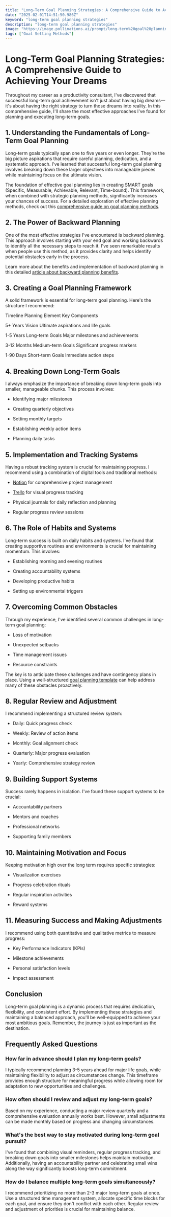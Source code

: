 ```yaml
---
title: "Long-Term Goal Planning Strategies: A Comprehensive Guide to Achieving Your Dreams"
date: "2025-02-01T14:51:50.986Z"
keyword: "long-term goal planning strategies"
description: "long-term goal planning strategies"
image: "https://image.pollinations.ai/prompt/long-term%20goal%20planning%20strategies%2C%20realistic%20photo%2C%20high%20quality%2C%204k?width=1024&height=1024&nologo=true"
tags: ["Goal Setting Methods"]
---
```


# Long-Term Goal Planning Strategies: A Comprehensive Guide to Achieving Your Dreams


Throughout my career as a productivity consultant, I've discovered that successful long-term goal achievement isn't just about having big dreams—it's about having the right strategy to turn those dreams into reality. In this comprehensive guide, I'll share the most effective approaches I've found for planning and executing long-term goals.



## 1. Understanding the Fundamentals of Long-Term Goal Planning


Long-term goals typically span one to five years or even longer. They're the big picture aspirations that require careful planning, dedication, and a systematic approach. I've learned that successful long-term goal planning involves breaking down these larger objectives into manageable pieces while maintaining focus on the ultimate vision.



The foundation of effective goal planning lies in creating SMART goals (Specific, Measurable, Achievable, Relevant, Time-bound). This framework, when combined with strategic planning methods, significantly increases your chances of success. For a detailed exploration of effective planning methods, check out this [comprehensive guide on goal planning methods](https://productivityprospect.com/blog/effective-goal-planning-methods/).



## 2. The Power of Backward Planning


One of the most effective strategies I've encountered is backward planning. This approach involves starting with your end goal and working backwards to identify all the necessary steps to reach it. I've seen remarkable results when people use this method, as it provides clarity and helps identify potential obstacles early in the process.



Learn more about the benefits and implementation of backward planning in this detailed [article about backward planning benefits](https://productivityprospect.com/blog/benefits-of-backward-planning-in-goal-achievement/).



## 3. Creating a Goal Planning Framework


A solid framework is essential for long-term goal planning. Here's the structure I recommend:





Timeline
Planning Element
Key Components


5+ Years
Vision
Ultimate aspirations and life goals


1-5 Years
Long-term Goals
Major milestones and achievements


3-12 Months
Medium-term Goals
Significant progress markers


1-90 Days
Short-term Goals
Immediate action steps





## 4. Breaking Down Long-Term Goals


I always emphasize the importance of breaking down long-term goals into smaller, manageable chunks. This process involves:




- Identifying major milestones

- Creating quarterly objectives

- Setting monthly targets

- Establishing weekly action items

- Planning daily tasks



## 5. Implementation and Tracking Systems


Having a robust tracking system is crucial for maintaining progress. I recommend using a combination of digital tools and traditional methods:




- [Notion](https://www.notion.so) for comprehensive project management

- [Trello](https://trello.com) for visual progress tracking

- Physical journals for daily reflection and planning

- Regular progress review sessions



## 6. The Role of Habits and Systems


Long-term success is built on daily habits and systems. I've found that creating supportive routines and environments is crucial for maintaining momentum. This involves:




- Establishing morning and evening routines

- Creating accountability systems

- Developing productive habits

- Setting up environmental triggers



## 7. Overcoming Common Obstacles


Through my experience, I've identified several common challenges in long-term goal planning:




- Loss of motivation

- Unexpected setbacks

- Time management issues

- Resource constraints



The key is to anticipate these challenges and have contingency plans in place. Using a well-structured [goal planning template](https://productivityprospect.com/blog/effective-goal-planning-template/) can help address many of these obstacles proactively.



## 8. Regular Review and Adjustment


I recommend implementing a structured review system:




- Daily: Quick progress check

- Weekly: Review of action items

- Monthly: Goal alignment check

- Quarterly: Major progress evaluation

- Yearly: Comprehensive strategy review



## 9. Building Support Systems


Success rarely happens in isolation. I've found these support systems to be crucial:




- Accountability partners

- Mentors and coaches

- Professional networks

- Supporting family members



## 10. Maintaining Motivation and Focus


Keeping motivation high over the long term requires specific strategies:




- Visualization exercises

- Progress celebration rituals

- Regular inspiration activities

- Reward systems



## 11. Measuring Success and Making Adjustments


I recommend using both quantitative and qualitative metrics to measure progress:




- Key Performance Indicators (KPIs)

- Milestone achievements

- Personal satisfaction levels

- Impact assessment



## Conclusion


Long-term goal planning is a dynamic process that requires dedication, flexibility, and consistent effort. By implementing these strategies and maintaining a balanced approach, you'll be well-equipped to achieve your most ambitious goals. Remember, the journey is just as important as the destination.



## Frequently Asked Questions


### How far in advance should I plan my long-term goals?

I typically recommend planning 3-5 years ahead for major life goals, while maintaining flexibility to adjust as circumstances change. This timeframe provides enough structure for meaningful progress while allowing room for adaptation to new opportunities and challenges.



### How often should I review and adjust my long-term goals?

Based on my experience, conducting a major review quarterly and a comprehensive evaluation annually works best. However, small adjustments can be made monthly based on progress and changing circumstances.



### What's the best way to stay motivated during long-term goal pursuit?

I've found that combining visual reminders, regular progress tracking, and breaking down goals into smaller milestones helps maintain motivation. Additionally, having an accountability partner and celebrating small wins along the way significantly boosts long-term commitment.



### How do I balance multiple long-term goals simultaneously?

I recommend prioritizing no more than 2-3 major long-term goals at once. Use a structured time management system, allocate specific time blocks for each goal, and ensure they don't conflict with each other. Regular review and adjustment of priorities is crucial for maintaining balance.


